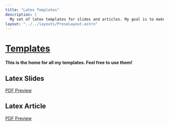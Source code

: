 ```yaml
---
title: "Latex Templates"
description: |
  My set of latex templates for slides and articles. My goal is to make really beautiful slides and papers simple and to do so without "preamble creep"
layout: "../../layouts/ProseLayout.astro"
---
```


# <a href="https://github.com/kylebutts/templates">Templates</a>

**This is the home for all my templates. Feel free to use them!**

## Latex Slides

[PDF Preview](https://raw.githack.com/kylebutts/templates/master/latex-slides/auxiliary/slides.pdf)


## Latex Article

[PDF Preview](https://raw.githack.com/kylebutts/templates/master/latex-article/auxiliary/article.pdf)
